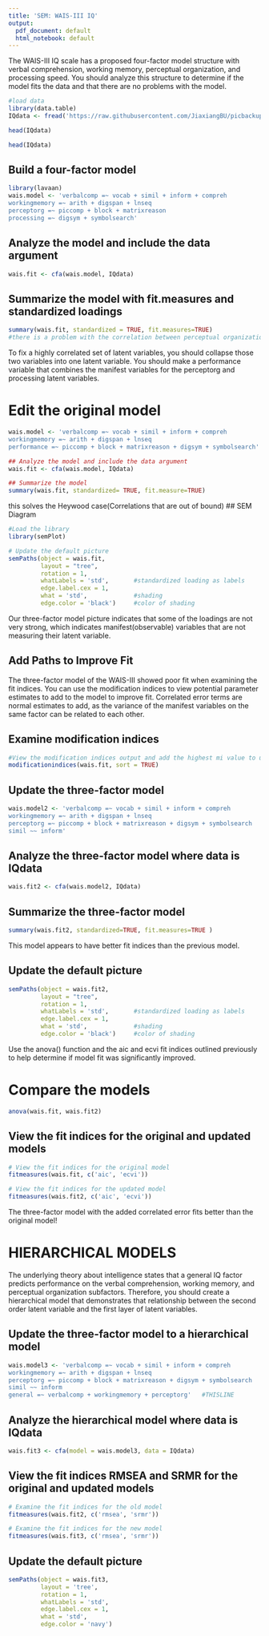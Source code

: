 ```yaml
---
title: 'SEM: WAIS-III IQ'
output:
  pdf_document: default
  html_notebook: default
---
```

The WAIS-III IQ scale has a proposed four-factor model structure with verbal comprehension, working memory, perceptual organization, and processing speed. You should analyze this structure to determine if the model fits the data and that there are no problems with the model. 
```r
#load data
library(data.table)
IQdata <- fread('https://raw.githubusercontent.com/JiaxiangBU/picbackup/master/IQdata.csv')
```

```r
head(IQdata)
```


```r
head(IQdata)
```

## Build a four-factor model
```r
library(lavaan)
wais.model <- 'verbalcomp =~ vocab + simil + inform + compreh 
workingmemory =~ arith + digspan + lnseq
perceptorg =~ piccomp + block + matrixreason
processing =~ digsym + symbolsearch'
```

## Analyze the model and include the data argument
```r
wais.fit <- cfa(wais.model, IQdata)
```

## Summarize the model with fit.measures and standardized loadings
```r
summary(wais.fit, standardized = TRUE, fit.measures=TRUE)
#there is a problem with the correlation between perceptual organization and processing speed (std. all = 1.031)
```

To fix a highly correlated set of latent variables, you should collapse those two variables into one latent variable. You should make a performance variable that combines the manifest variables for the perceptorg and processing latent variables.

# Edit the original model
```r
wais.model <- 'verbalcomp =~ vocab + simil + inform + compreh 
workingmemory =~ arith + digspan + lnseq
performance =~ piccomp + block + matrixreason + digsym + symbolsearch'
```


```r
## Analyze the model and include the data argument
wais.fit <- cfa(wais.model, IQdata)
```


```r
## Summarize the model
summary(wais.fit, standardized= TRUE, fit.measure=TRUE)
```
this solves the Heywood case(Correlations that are out of bound)
## SEM Diagram
```r
#Load the library
library(semPlot)

# Update the default picture
semPaths(object = wais.fit,
         layout = "tree",
         rotation = 1,
         whatLabels = 'std',       #standardized loading as labels
         edge.label.cex = 1,
         what = 'std',             #shading
         edge.color = 'black')     #color of shading
```

Our three-factor model picture indicates that some of the loadings are not very strong, which indicates manifest(observable) variables that are not measuring their latent variable.


## Add Paths to Improve Fit
The three-factor model of the WAIS-III showed poor fit when examining the fit indices. You can use the modification indices to view potential parameter estimates to add to the model to improve fit. Correlated error terms are normal estimates to add, as the variance of the manifest variables on the same factor can be related to each other.

## Examine modification indices 
```r
#View the modification indices output and add the highest mi value to update the model.
modificationindices(wais.fit, sort = TRUE)
```

## Update the three-factor model
```r
wais.model2 <- 'verbalcomp =~ vocab + simil + inform + compreh 
workingmemory =~ arith + digspan + lnseq
perceptorg =~ piccomp + block + matrixreason + digsym + symbolsearch
simil ~~ inform'
```

## Analyze the three-factor model where data is IQdata
```r
wais.fit2 <- cfa(wais.model2, IQdata)
```

## Summarize the three-factor model
```r
summary(wais.fit2, standardized=TRUE, fit.measures=TRUE )
```
This model appears to have better fit indices than the previous model.

## Update the default picture
```r
semPaths(object = wais.fit2,
         layout = "tree",
         rotation = 1,
         whatLabels = 'std',       #standardized loading as labels
         edge.label.cex = 1,
         what = 'std',             #shading
         edge.color = 'black')     #color of shading
```
Use the anova() function and the aic and ecvi fit indices outlined previously to help determine if model fit was significantly improved.

# **Compare the models**
```r
anova(wais.fit, wais.fit2)
```

## View the fit indices for the original and updated models
```r
# View the fit indices for the original model
fitmeasures(wais.fit, c('aic', 'ecvi'))

# View the fit indices for the updated model
fitmeasures(wais.fit2, c('aic', 'ecvi'))
```
The three-factor model with the added correlated error fits better than the original model!


# **HIERARCHICAL MODELS**
The underlying theory about intelligence states that a general IQ factor predicts performance on the verbal comprehension, working memory, and perceptual organization subfactors. Therefore, you should create a hierarchical model that demonstrates that relationship between the second order latent variable and the first layer of latent variables.


## Update the three-factor model to a hierarchical model
```r
wais.model3 <- 'verbalcomp =~ vocab + simil + inform + compreh 
workingmemory =~ arith + digspan + lnseq
perceptorg =~ piccomp + block + matrixreason + digsym + symbolsearch
simil ~~ inform
general =~ verbalcomp + workingmemory + perceptorg'   #THISLINE
```


## Analyze the hierarchical model where data is IQdata
```r
wais.fit3 <- cfa(model = wais.model3, data = IQdata)
```

## View the fit indices RMSEA and SRMR for the original and updated models
```r
# Examine the fit indices for the old model
fitmeasures(wais.fit2, c('rmsea', 'srmr'))

# Examine the fit indices for the new model
fitmeasures(wais.fit3, c('rmsea', 'srmr'))
```

## Update the default picture
```r
semPaths(object = wais.fit3,
         layout = 'tree',
         rotation = 1,
         whatLabels = 'std',
         edge.label.cex = 1,
         what = 'std',
         edge.color = 'navy')
```

